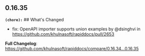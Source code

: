 ## 0.16.35
**`(chore):`** ## What's Changed
* fix: OpenAPI importer supports union examples  by @dsinghvi in https://github.com/khulnasoft/rapiddocs/pull/2653


**Full Changelog**: https://github.com/khulnasoft/rapiddocs/compare/0.16.34...0.16.35

